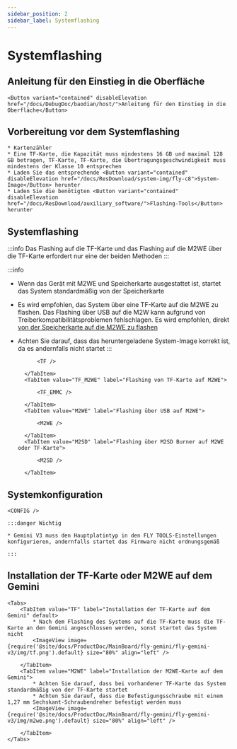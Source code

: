 ```yaml
---
sidebar_position: 2
sidebar_label: Systemflashing
---
```






# Systemflashing

## Anleitung für den Einstieg in die Oberfläche

    <Button variant="contained" disableElevation href="/docs/DebugDoc/baodian/host/">Anleitung für den Einstieg in die Oberfläche</Button>

## Vorbereitung vor dem Systemflashing

    * Kartenzähler
    * Eine TF-Karte, die Kapazität muss mindestens 16 GB und maximal 128 GB betragen, TF-Karte, TF-Karte, die Übertragungsgeschwindigkeit muss mindestens der Klasse 10 entsprechen
    * Laden Sie das entsprechende <Button variant="contained" disableElevation href="/docs/ResDownload/system-img/fly-c8">System-Image</Button> herunter
    * Laden Sie die benötigten <Button variant="contained" disableElevation href="/docs/ResDownload/auxiliary_software/">Flashing-Tools</Button> herunter

## Systemflashing

:::info
Das Flashing auf die TF-Karte und das Flashing auf die M2WE über die TF-Karte erfordert nur eine der beiden Methoden
:::

:::info
* Wenn das Gerät mit M2WE und Speicherkarte ausgestattet ist, startet das System standardmäßig von der Speicherkarte
* Es wird empfohlen, das System über eine TF-Karte auf die M2WE zu flashen. Das Flashing über USB auf die M2W kann aufgrund von Treiberkompatibilitätsproblemen fehlschlagen. Es wird empfohlen, direkt [von der Speicherkarte auf die M2WE zu flashen](https://mellow-next.klipper.cn/docs/ProductDoc/SBC/fly-pi-v2/fly-os)
* Achten Sie darauf, dass das heruntergeladene System-Image korrekt ist, da es andernfalls nicht startet
:::

    <Tabs>
        <TabItem value="TF" label="Flashing auf TF-Karte" default>
            
            <TF />
            
        </TabItem>
        <TabItem value="TF_M2WE" label="Flashing von TF-Karte auf M2WE">
            
            <TF_EMMC />

        </TabItem>
        <TabItem value="M2WE" label="Flashing über USB auf M2WE">
            
            <M2WE />

        </TabItem>
        <TabItem value="M2SD" label="Flashing über M2SD Burner auf M2WE oder TF-Karte">
            
            <M2SD />

        </TabItem>
    </Tabs>


## Systemkonfiguration

    <CONFIG />

    :::danger Wichtig

    * Gemini V3 muss den Hauptplatintyp in den FLY TOOLS-Einstellungen konfigurieren, andernfalls startet das Firmware nicht ordnungsgemäß

    :::

## Installation der TF-Karte oder M2WE auf dem Gemini

    <Tabs>
        <TabItem value="TF" label="Installation der TF-Karte auf dem Gemini" default>
            * Nach dem Flashing des Systems auf die TF-Karte muss die TF-Karte an den Gemini angeschlossen werden, sonst startet das System nicht
            <ImageView image={require('@site/docs/ProductDoc/MainBoard/fly-gemini/fly-gemini-v3/img/tf.png').default} size="80%" align="left" />  

        </TabItem>
        <TabItem value="M2WE" label="Installation der M2WE-Karte auf dem Gemini">
            * Achten Sie darauf, dass bei vorhandener TF-Karte das System standardmäßig von der TF-Karte startet
            * Achten Sie darauf, dass die Befestigungsschraube mit einem 1,27 mm Sechskant-Schraubendreher befestigt werden muss
            <ImageView image={require('@site/docs/ProductDoc/MainBoard/fly-gemini/fly-gemini-v3/img/m2we.png').default} size="80%" align="left" />  

        </TabItem>
    </Tabs>